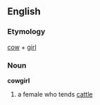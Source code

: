 == English ==
=== Etymology ===
[[cow]] + [[girl]]

=== Noun ===
'''cowgirl'''

#a female who tends [[cattle]]